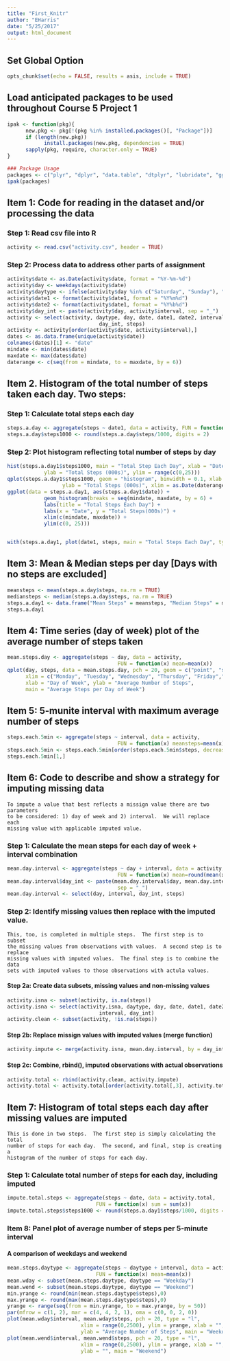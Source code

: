 ```yaml
---
title: "First_Knitr"
author: "EHarris"
date: "5/25/2017"
output: html_document
---
```


## Set Global Option
```r
opts_chunk$set(echo = FALSE, results = asis, include = TRUE)
```

## Load anticipated packages to be used throughout Course 5 Project 1
```r
ipak <- function(pkg){
      new.pkg <- pkg[!(pkg %in% installed.packages()[, "Package"])]
      if (length(new.pkg)) 
            install.packages(new.pkg, dependencies = TRUE)
      sapply(pkg, require, character.only = TRUE)
}

### Package Usage
packages <- c("plyr", "dplyr", "data.table", "dtplyr", "lubridate", "ggplot2", "knitr")
ipak(packages)
```

## Item 1: Code for reading in the dataset and/or processing the data
###   Step 1: Read csv file into R
```r
activity <- read.csv("activity.csv", header = TRUE)
```

###   Step 2: Process data to address other parts of assignment
```r
activity$date <- as.Date(activity$date, format = "%Y-%m-%d")
activity$day <- weekdays(activity$date)
activity$daytype <- ifelse(activity$day %in% c("Saturday", "Sunday"), "Weekend", "Weekday")
activity$date1 <- format(activity$date1, format = "%Y%m%d")
activity$date2 <- format(activity$date1, format = "%Y%b%d")
activity$day_int <- paste(activity$day, activity$interval, sep = "_")
activity <- select(activity, daytype, day, date, date1, date2, interval,
                              day_int, steps)
activity <- activity[order(activity$date, activity$interval),]
dates <- as.data.frame(unique(activity$date))
colnames(dates)[1] <- "date"
mindate <- min(dates$date)
maxdate <- max(dates$date)
daterange <- c(seq(from = mindate, to = maxdate, by = 6))
```

## Item 2. Histogram of the total number of steps taken each day.  Two steps:  
### Step 1: Calculate total steps each day  
```r
steps.a.day <- aggregate(steps ~ date1, data = activity, FUN = function(x) sum=sum(x))
steps.a.day$steps1000 <- round(steps.a.day$steps/1000, digits = 2)
```

### Step 2: Plot histogram reflecting total number of steps by day
```r
hist(steps.a.day1$steps1000, main = "Total Step Each Day", xlab = "Date",
            ylab = "Total Steps (000s)", ylim = range(c(0,25)))
qplot(steps.a.day1$steps1000, geom = "histogram", binwidth = 0.1, xlab = "Date",
                  ylab = "Total Steps (000s)", xlim = as.Date(daterange), ylim = c(0,25))
ggplot(data = steps.a.day1, aes(steps.a.day1$date)) +
            geom_histogram(breaks = seq(mindate, maxdate, by = 6) +
            labs(title = "Total Steps Each Day") +
            labs(x = "Date", y = "Total Steps(000s)") +
            xlim(c(mindate, maxdate)) +
            ylim(c(0, 25)))


with(steps.a.day1, plot(date1, steps, main = "Total Steps Each Day", type = "n"))
```

## Item 3: Mean & Median steps per day [Days with no steps are excluded]
```r
meansteps <- mean(steps.a.day$steps, na.rm = TRUE)
mediansteps <- median(steps.a.day$steps, na.rm = TRUE)
steps.a.day1 <- data.frame("Mean Steps" = meansteps, "Median Steps" = mediansteps)
steps.a.day1
```

## Item 4: Time series (day of week) plot of the average number of steps taken
```r
mean.steps.day <- aggregate(steps ~ day, data = activity, 
                                    FUN = function(x) mean=mean(x))
qplot(day, steps, data = mean.steps.day, pch = 20, geom = c("point", "smooth"),
      xlim = c("Monday", "Tuesday", "Wednesday", "Thursday", "Friday","Saturday", "Sunday"),
      xlab = "Day of Week", ylab = "Average Number of Steps",
      main = "Average Steps per Day of Week")
```

## Item 5: 5-munite interval with maximum average number of steps
```r
steps.each.5min <- aggregate(steps ~ interval, data = activity,
                                    FUN = function(x) meansteps=mean(x))
steps.each.5min <- steps.each.5min[order(steps.each.5min$steps, decreasing = TRUE),]
steps.each.5min[1,]
```

## Item 6: Code to describe and show a strategy for imputing missing data
```
To impute a value that best reflects a missign value there are two parameters  
to be considered: 1) day of week and 2) interval.  We will replace each  
missing value with applicable imputed value.  
```
### Step 1: Calculate the mean steps for each day of week + interval combination  
```r
mean.day.interval <- aggregate(steps ~ day + interval, data = activity,
                                    FUN = function(x) mean=round(mean(x), digits = 0))
mean.day.interval$day_int <- paste(mean.day.interval$day, mean.day.interval$interval,
                                    sep = "_")
mean.day.interval <- select(day, interval, day_int, steps)
```

### Step 2: Identify missing values then replace with the imputed value.  
```
This, too, is completed in multiple steps.  The first step is to subset  
the missing values from observations with values.  A second step is to replace  
missing values with imputed values.  The final step is to combine the data  
sets with imputed values to those observations with actula values.  
```

#### Step 2a: Create data subsets, missing values and non-missing values
```r
activity.isna <- subset(activity, is.na(steps))
activity.isna <- select(activity.isna, daytype, day, date, date1, date2,
                              interval, day_int)
activity.clean <- subset(activity, !is.na(steps))
```

#### Step 2b: Replace missign values with imputed values (merge function)
```r
activity.impute <- merge(activity.isna, mean.day.interval, by = day_int, all = FALSE)
```

#### Step 2c: Combine, rbind(), imputed observations with actual observations
```r
activity.total <- rbind(activity.clean, activity.impute)
activity.total <- activity.total[order(activity.total[,3], activity.total[,6]),]
```

## Item 7: Histogram of total steps each day after missing values are imputed
```
This is done in two steps.  The first step is simply calculating the total  
number of steps for each day.  The second, and final, step is creating a  
histogram of the number of steps for each day.  
```

### Step 1: Calculate total number of steps for each day, including imputed
```r
impute.total.steps <- aggregate(steps ~ date, data = activity.total,
                             FUN = function(x) sum = sum(x))
impute.total.steps$steps1000 <- round(steps.a.day1$steps/1000, digits = 2)
```

### Item 8: Panel plot of average number of steps per 5-minute interval  
#### A comparison of weekdays and weekend
```r
mean.steps.daytype <- aggregate(steps ~ daytype + interval, data = activity,
                             FUN = function(x) mean=mean(x))
mean.wday <- subset(mean.steps.daytype, daytype == "Weekday")
mean.wend <- subset(mean.steps.daytype, daytype == "Weekend")
min.yrange <- round(min(mean.steps.daytype$steps),0)
max.yrange <- round(max(mean.steps.daytype$steps),0)
yrange <- range(seq(from = min.yrange, to = max.yrange, by = 50))
par(mfrow = c(1, 2), mar = c(4, 4, 2, 1), oma = c(0, 0, 2, 0))
plot(mean.wday$interval, mean.wday$steps, pch = 20, type = "l",
                        xlim = range(0,2500), ylim = yrange, xlab = "", 
                        ylab = "Average Number of Steps", main = "Weekday")
plot(mean.wend$interval, mean.wend$steps, pch = 20, type = "l",
                        xlim = range(0,2500), ylim = yrange, xlab = "",
                        ylab = "", main = "Weekend")
```
